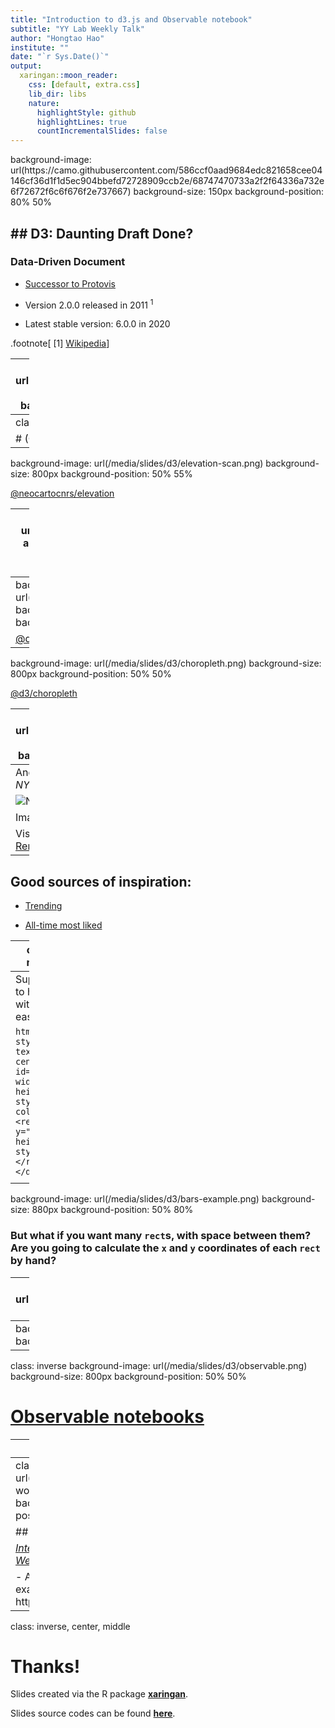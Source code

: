 ```yaml
---
title: "Introduction to d3.js and Observable notebook"
subtitle: "YY Lab Weekly Talk"
author: "Hongtao Hao"
institute: ""
date: "`r Sys.Date()`"
output:
  xaringan::moon_reader:
    css: [default, extra.css]
    lib_dir: libs
    nature:
      highlightStyle: github
      highlightLines: true
      countIncrementalSlides: false
---
```

background-image: url(https://camo.githubusercontent.com/586ccf0aad9684edc821658cee04146cf36d1f1d5ec904bbefd72728909ccb2e/68747470733a2f2f64336a732e6f72672f6c6f676f2e737667)
background-size: 150px
background-position: 80% 50%

## D3: Daunting Draft Done?
--

### Data-Driven Document

- [Successor to Protovis](http://mbostock.github.io/d3/tutorial/protovis.html)

- Version 2.0.0 released in 2011 <sup>1</sup>

- Latest stable version: 6.0.0 in 2020


.footnote[
[1] [Wikipedia](https://en.wikipedia.org/wiki/D3.js#cite_note-4)
]

---
background-image: url(/media/slides/d3/bostock.png)
background-size: 400px
background-position: 50% 90%

## Who created D3?

### Primary author: [Mike Bostock](https://twitter.com/mbostock)

Others:
- [Jason Davies](https://github.com/jasondavies)
- [Jeffrey Heer](https://homes.cs.washington.edu/~jheer/) (Vige, Vige-Lite; Bostock's PhD adviser)

---
class: inverse, middle, center

# (Good) Examples of D3

---
background-image: url(/media/slides/d3/elevation-scan.png)
background-size: 800px
background-position: 50% 55%

[@neocartocnrs/elevation](https://next.observablehq.com/@neocartocnrs/elevation)

---
background-image: url(/media/slides/d3/women-architects.png)
background-size: 500px
background-position: 50% 90%

[@carmen-tm/women-architects-i-didnt-hear-about](https://next.observablehq.com/@carmen-tm/women-architects-i-didnt-hear-about)

---
background-image: url(/media/slides/d3/sankey.png)
background-size: 800px
background-position: 50% 50%

[@d3/sankey-diagram](https://next.observablehq.com/@d3/sankey-diagram)

---
background-image: url(/media/slides/d3/choropleth.png)
background-size: 800px
background-position: 50% 50%

[@d3/choropleth](https://next.observablehq.com/@d3/choropleth)

---
background-image: url(/media/slides/d3/fatality.png)
background-size: 880px
background-position: 50% 90%

[@yy/covid-19-fatality-rate](https://next.observablehq.com/@yy/covid-19-fatality-rate)

---
And most of the vis you saw on *NYT*

![NYT](https://static.observableusercontent.com/files/117c9b99cfbaf1b5b70a568b92766462b2a0f4b0452135dacb9c474ef3764d1bd9b99fb5bc795871554136bb40aec357b0965aef296158e843ff32ed956e993f)

Image credit: [Duy Nguyen](https://next.observablehq.com/@duynguyen1678/xin-chao-d3-js)

Visualization source: [Is It Better to Rent or Buy?](https://www.nytimes.com/interactive/2014/upshot/buy-rent-calculator.html) by Mike Bostock

---
## Good sources of inspiration:

- [Trending](https://observablehq.com/trending)

- [All-time most liked](https://observablehq.com/top)

---
class: inverse, middle, center

# Why do we need D3.js?

---
Suppose you want to have a `rect` within a `div`. It's easy:

```html
<div style="width: 900; text-align: center">
  <svg id="demo" width="500" height="110" 
       style="background-color: skyblue">
    <rect x="200" y="30" width="100" height="70" 
          style="fill: red"></rect>
  </svg>
</div>
```

<div style="width: 900; text-align: center">
  <svg id="demo" width="500" height="110" 
       style="background-color: skyblue">
    <rect x="200" y="30" width="100" height="70" 
          style="fill: red"></rect>
  </svg>
</div>

---
background-image: url(/media/slides/d3/bars-example.png)
background-size: 880px
background-position: 50% 80%

### But what if you want many `rect`s, with space between them? Are you going to calculate the `x` and `y` coordinates of each `rect` by hand?

---
class: inverse
background-image: url(https://media.giphy.com/media/xT9IgqgHL3SiMOyfWE/giphy.gif)
background-size: 500px
background-position: 50% 50%

## That's when you need D3!

---
background-image: url(/media/slides/d3/better-code.png)
background-size: 600px
background-position: 50% 60%

---
class: inverse
background-image: url(/media/slides/d3/observable.png)
background-size: 800px
background-position: 50% 50%

# [Observable notebooks](https://observablehq.com/)

---
## Today's goal

- Learn how to code in Observable notebooks

- Complete a "simple" D3 task

---
class: inverse
background-image: url(https://alignedleft.com/content/02-work/410-d3-book-2e/1.png)
background-size: 300px
background-position: 50% 90%

## Book recommended!

[*Interactive Data Visualization for the Web, 2nd Ed.*](https://alignedleft.com/work/d3-book-2e) by [Scott Murray](https://alignedleft.com/)

- A website I built to practice the examples mentioned in the book: https://d3book.hongtaoh.com/

---
class: inverse, center, middle

# Thanks!

Slides created via the R package [**xaringan**](https://github.com/yihui/xaringan).

Slides source codes can be found  [**here**](https://raw.githubusercontent.com/hongtaoh/hongtaoh.github.io/sources/static/slides/d3.Rmd).
  

